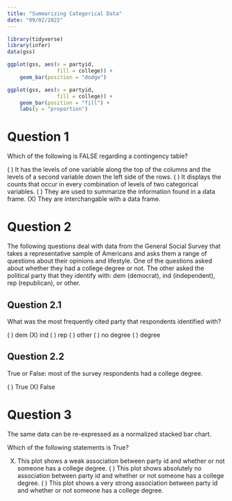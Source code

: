 ```yaml
---
title: "Summarizing Categorical Data"
date: "09/02/2022"
---
```


```r
library(tidyverse)
library(infer)
data(gss)

ggplot(gss, aes(x = partyid, 
                fill = college)) +
    geom_bar(position = "dodge")

ggplot(gss, aes(x = partyid, 
                fill = college)) +
    geom_bar(position = "fill") +
    labs(y = "proportion")
```

# Question 1

Which of the following is FALSE regarding a contingency table?

( ) It has the levels of one variable along the top of the columns and the levels of a second variable down the left side of the rows.
( ) It displays the counts that occur in every combination of levels of two categorical variables.
( ) They are used to summarize the information found in a data frame.
(X) They are interchangable with a data frame.

# Question 2

The following questions deal with data from the General Social Survey that takes a representative sample of Americans and asks them a range of questions about their opinions and lifestyle. One of the questions asked about whether they had a college degree or not. The other asked the political party that they identify with: dem (democrat), ind (independent), rep (republican), or other.

## Question 2.1


What was the most frequently cited party that respondents identified with?

( ) dem
(X) ind
( ) rep
( ) other
( ) no degree
( ) degree

## Question 2.2

True or False: most of the survey respondents had a college degree.

( ) True
(X) False


# Question 3

The same data can be re-expressed as a normalized stacked bar chart.


Which of the following statements is True?

(X) This plot shows a weak association between party id and whether or not someone has a college degree.
( ) This plot shows absolutely no association between party id and whether or not someone has a college degree.
( ) This plot shows a very strong association between party id and whether or not someone has a college degree.

